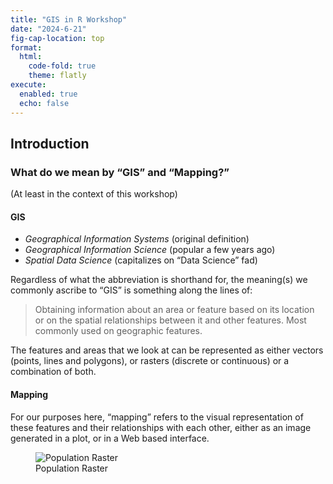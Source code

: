 ```yaml
---
title: "GIS in R Workshop"
date: "2024-6-21"
fig-cap-location: top
format:
  html:
    code-fold: true
    theme: flatly
execute:
  enabled: true
  echo: false
---
```


## Introduction

### What do we mean by "GIS" and "Mapping?" 
(At least in the context of this workshop)

#### __GIS__
* _Geographical Information Systems_ (original definition)
* _Geographical Information Science_ (popular a few years ago)
* _Spatial Data Science_ (capitalizes on "Data Science" fad)

Regardless of what the abbreviation is shorthand for, the meaning(s) we commonly ascribe to "GIS" is something along the lines of:

> Obtaining information about an area or feature based on its location or on the spatial relationships between it and other features. Most commonly used on geographic features.

The features and areas that we look at can be represented as either vectors (points, lines and polygons), or rasters (discrete or continuous) or a combination of both.

#### __Mapping__
For our purposes here, "mapping" refers to the visual representation of these features and their relationships with each other, either as an image generated in a plot, or in a Web based interface.

![Population Raster](https://github.com/lagerratrobe/GIS_IN_R_WORKSHOP/blob/main/images/WA_pop_raster.png?raw=true)